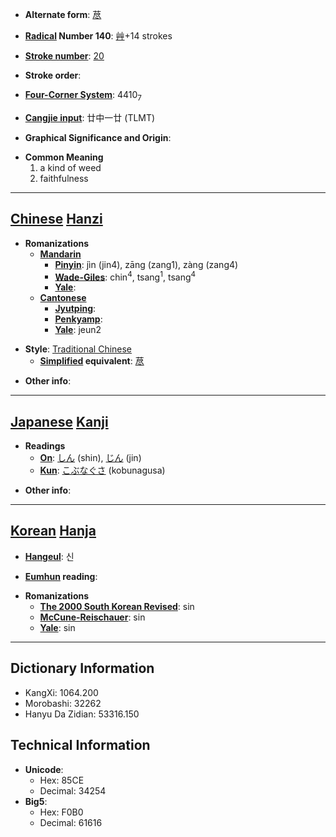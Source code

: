 * '''Alternate form''': [[荩]]

* '''[[Wiktionary:Chinese radical index| Radical]] Number 140''': [[Wiktionary:Chinese radical index 艸|艸]]+14 strokes

* '''[[Wiktionary:Chinese total strokes index|Stroke number]]''': [[Wiktionary:Chinese total strokes index 20|20]]

* '''Stroke order''': 

* '''[[Wiktionary:Chinese four corner index|Four-Corner System]]''': 4410<sub>7</sub>

* '''[[Wiktionary:Chinese Cangjie index|Cangjie input]]''': 廿中一廿 (TLMT)

* '''Graphical Significance and Origin''': 

* '''Common Meaning'''
*#a kind of weed
*# faithfulness


----

== [[Chinese]] [[Hanzi]] ==

* '''Romanizations'''
** '''[[Mandarin]]'''
*** '''[[Pinyin]]''': jìn (jin4), zāng (zang1), zàng (zang4)
*** '''[[Wade-Giles]]''': chin<sup>4</sup>, tsang<sup>1</sup>, tsang<sup>4</sup>
*** '''[[Yale]]''': 
** '''[[Cantonese]]'''
*** '''[[Jyutping]]''':
*** '''[[Penkyamp]]''': 
*** '''[[Yale]]''': jeun2

* '''Style''': [[Traditional Chinese]] 
** '''[[Simplified Chinese|Simplified]] equivalent''': [[荩]]

* '''Other info''': 

----

== [[Japanese]] [[Kanji]] ==

* '''Readings'''
** '''[[On]]''': [[しん]] (shin), [[じん]] (jin)
** '''[[Kun]]''': [[こぶなぐさ]] (kobunagusa)

* '''Other info''':  

----

== [[Korean]] [[Hanja]] ==

* '''[[Hangeul]]''': 신

* '''[[Eumhun]] reading''': 

* '''Romanizations'''
** '''[[The 2000 South Korean Revised Romanization|The 2000 South Korean Revised]]''': sin
** '''[[McCune-Reischauer]]''': sin
** '''[[Yale]]''': sin

----

== Dictionary Information ==

* KangXi: 1064.200
* Morobashi: 32262
* Hanyu Da Zidian: 53316.150

== Technical Information ==

* '''Unicode''':
** Hex: 85CE
** Decimal: 34254
* '''Big5''':
** Hex: F0B0
** Decimal: 61616